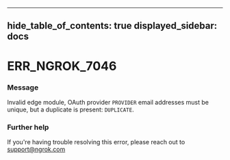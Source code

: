 

---
hide_table_of_contents: true
displayed_sidebar: docs
---


# ERR_NGROK_7046

### Message
Invalid edge module, OAuth provider `PROVIDER` email addresses must be unique, but a duplicate is present: `DUPLICATE`.

<ErrorDetails />



### Further help
If you're having trouble resolving this error, please reach out to [support@ngrok.com](mailto:support@ngrok.com?subject=Help%20with%20ERR_NGROK_7046)

